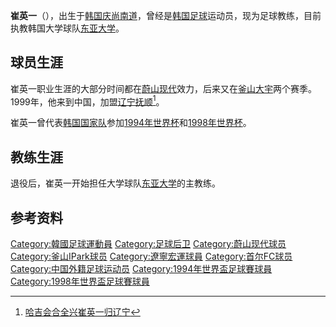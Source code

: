 {{noteta|G1=足球}}{{football manager infobox|
  playername = 崔英一 <br /> {{lang|ko|최영일}} |
  image    =  [[File:Choi_young_il.JPG|200px]] |
  fullname = {{lang|ko|최영일}} |
  englishfullname = Choi Young-Il |
  nickname =  |
  height = {{height|m=1.81}} |
  dateofbirth = {{birth date and age|1966|4|25}} |
  countryofbirth = [[韩国|韩国]] |
  cityofbirth = [[庆尚南道|庆尚南道]][[南海郡_(韩国)|南海郡]] |
  currentclub  = [[东亚大学|东亚大学]] |
  position = 后卫 |
  youthyears = 1986-1988 |
  youthclubs = [[东亚大学|东亚大学]]|
  years = 1989–1996 <br> 1997–1998 <br> 1999 <br> 2000|
  clubs = [[蔚山现代老虎|蔚山现代]] <br> [[釜山I'Park|釜山大宇]] <br> [[辽宁足球俱乐部|辽宁抚顺]] <br> [[FC首尔|安养LG]]|
  caps(goals) = 209 (3) <br> {{0}}14 (0)  <br> {{0}}20 (0) {{0}}  <br> {{0}}0 (0)|
  manageryears = 2000-|
  managerclubs = [[东亚大学|东亚大学]] |
  nationalyears = 1994–1998 |
  nationalteam = [[韩国国家足球队|韩国]] |
  nationalcaps(goals) = {{0}}55 (0)
}}
'''崔英一'''（{{bd|1966年|4月25日|||C崔}}），出生于[[韩国|韩国]][[庆尚南道|庆尚南道]]，曾经是[[韩国|韩国]][[足球|足球]]运动员，现为足球教练，目前执教韩国大学球队[[东亚大学|东亚大学]]。

==球员生涯==
崔英一职业生涯的大部分时间都在[[蔚山现代老虎|蔚山现代]]效力，后来又在[[釜山I'Park|釜山大宇]]两个赛季。1999年，他来到中国，加盟[[辽宁足球俱乐部|辽宁抚顺]]<ref>[http://www.wccdaily.com.cn/9901/18/tyxw_7.html 哈吉会合全兴崔英一归辽宁]{{dead link|date=2017年12月 |bot=InternetArchiveBot |fix-attempted=yes }}</ref>。

崔英一曾代表[[韩国国家足球队|韩国国家队]]参加[[1994年世界杯|1994年世界杯]]和[[1998年世界杯|1998年世界杯]]。

==教练生涯==
退役后，崔英一开始担任大学球队[[东亚大学|东亚大学]]的主教练。

==参考资料==
{{reflist}}

{{1994年世界盃足球賽南韓參賽名單}}
{{1998年世界盃足球賽南韓參賽名單}}

{{DEFAULTSORT:Choi Young-Il}}
[[Category:韓國足球運動員|Category:韓國足球運動員]]
[[Category:足球后卫|Category:足球后卫]]
[[Category:蔚山现代球员|Category:蔚山现代球员]]
[[Category:釜山IPark球员|Category:釜山IPark球员]]
[[Category:遼寧宏運球員|Category:遼寧宏運球員]]
[[Category:首尔FC球员|Category:首尔FC球员]]
[[Category:中国外籍足球运动员|Category:中国外籍足球运动员]]
[[Category:1994年世界盃足球賽球員|Category:1994年世界盃足球賽球員]]
[[Category:1998年世界盃足球賽球員|Category:1998年世界盃足球賽球員]]